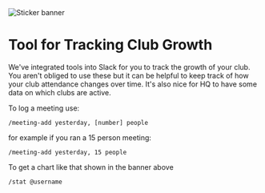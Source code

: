 
<Image src="/club-stats.png" width={3500} height={1305} alt="Sticker banner" />

# Tool for Tracking Club Growth

We've integrated tools into Slack for you to track the growth of your club. You aren't obliged to use these but it can be helpful to keep track of how your club attendance changes over time. It's also nice for HQ to have some data on which clubs are active.

To log a meeting use:

`/meeting-add yesterday, [number] people`

for example if you ran a 15 person meeting:

`/meeting-add yesterday, 15 people`

To get a chart like that shown in the banner above

`/stat @username` 


